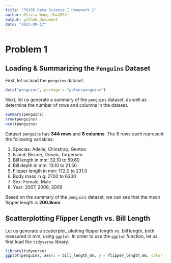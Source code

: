 ```yaml
---
title: "P8105 Data Science I Homework 1"
author: Olivia Wang (hw2852)
output: github_document
date: "2022-09-17"
---
```


# Problem 1

## Loading & Summarizing the `Penguins` Dataset
First, let us load the `penguins` dataset.

```r
data("penguins", package = "palmerpenguins")
```

Next, let us generate a summary of the `penguins` dataset, as well as determine the number of rows and columns in the dataset. 
```r
summary(penguins)
nrow(penguins)
ncol(penguins)
```
Dataset `penguins` has **344 rows** and **8 columns**. The 8 rows each represent the following variables:

1. Species: Adelie, Chinstrap, Gentoo
1. Island: Biscoe, Dream, Torgersen
1. Bill length in mm: 32.10 to 59.60
1. Bill depth in mm: 13.10 to 21.50
1. Flipper length in mm: 172.0 to 231.0
1. Body mass in g: 2700 to 6300
1. Sex: Female, Male
1. Year: 2007, 2008, 2009

Based on the summary of the `penguins` dataset, we can see that the mean flipper length is **200.9mm**.

## Scatterplotting Flipper Length vs. Bill Length

Let us generate a scatterplot, plotting flipper length vs. bill length, both measured in mm, using `ggplot`. In order to use the `ggplot` function, let us first load the `tidyverse` library.
```r
library(tidyverse)
ggplot(penguins, aes(x = bill_length_mm, y = flipper_length_mm, color = species)) + geom_point(na.rm = TRUE)
```


